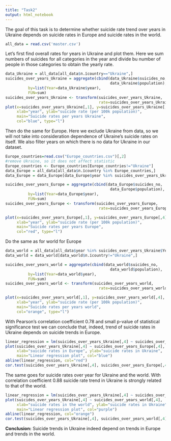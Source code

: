 ---
title: "Task2"
output: html_notebook
---

The goal of this task is to determine whether suicide rate trend over years in Ukraine depends on suicide rates in Europe and suicide rates in the world.

```{r}
all_data = read.csv('master.csv')
```

Let's first find overall rates for years in Ukraine and plot them.
Here we sum numbers of suicides for all categories in the year and divide bu number of people in those categories to obtain the yearly rate.

```{r}
data_Ukraine = all_data[all_data$п.їcountry=="Ukraine",]
suicides_over_years_Ukraine = aggregate(cbind(data_Ukraine$suicides_no,
                                              data_Ukraine$population),
          by=list(Year=data_Ukraine$year),
          FUN=sum)
suicides_over_years_Ukraine <- transform(suicides_over_years_Ukraine,
                                         rate=suicides_over_years_Ukraine[2]/suicides_over_years_Ukraine[3]*100000)
plot(x=suicides_over_years_Ukraine[,1], y=suicides_over_years_Ukraine[,4],
     xlab="year", ylab="suicide rate (per 100k population)",
     main="Suicide rates per years Ukraine",
     col="blue", type="l")
```
Then do the same for Europe.
Here we exclude Ukraine from data, so we will not take into consideration dependence of Ukraine's suicide rates on itself. We also filter years on which there is no data for Ukraine in our dataset.

```{r}
Europe_countries=read.csv("Europe_countries.csv")[,2]
#remove Ukraine, so it does not affect statistic
Europe_countries <- Europe_countries[Europe_countries!="Ukraine"]
data_Europe = all_data[all_data$п.їcountry %in% Europe_countries,]
data_Europe = data_Europe[data_Europe$year %in% suicides_over_years_Ukraine$Year,]

suicides_over_years_Europe = aggregate(cbind(data_Europe$suicides_no,
                                              data_Europe$population),
          by=list(Year=data_Europe$year),
          FUN=sum)
suicides_over_years_Europe <- transform(suicides_over_years_Europe,
                                         rate=suicides_over_years_Europe[2]/suicides_over_years_Europe[3]*100000)

plot(x=suicides_over_years_Europe[,1], y=suicides_over_years_Europe[,4],
     xlab="year", ylab="suicide rate (per 100k population)",
     main="Suicide rates per years Europe",
     col="red", type="l")
```

Do the same as for world for Europe

```{r}

data_world = all_data[all_data$year %in% suicides_over_years_Ukraine$Year,]
data_world = data_world[data_world$п.їcountry!="Ukraine",]

suicides_over_years_world = aggregate(cbind(data_world$suicides_no,
                                              data_world$population),
          by=list(Year=data_world$year),
          FUN=sum)
suicides_over_years_world <- transform(suicides_over_years_world,
                                         rate=suicides_over_years_world[2]/suicides_over_years_world[3]*100000)

plot(x=suicides_over_years_world[,1], y=suicides_over_years_world[,4],
     xlab="year", ylab="suicide rate (per 100k population)",
     main="Suicide rates per years world",
     col="orange", type="l")
```

With Pearson's correlation coefficient 0.78 and small p-value of statistical significance test we can conclude that, indeed, trend of suicide rates in Ukraine depends on suicide trends in Europe.

```{r}
linear_regression = lm(suicides_over_years_Ukraine[,4] ~ suicides_over_years_Europe[,4])
plot(suicides_over_years_Ukraine[,4] ~ suicides_over_years_Europe[,4],
     xlab="suicide rates in Europe", ylab="suicide rates in Ukraine",
     main="Linear regression plot", col="blue")
abline(linear_regression, col="red")
cor.test(suicides_over_years_Ukraine[,4], suicides_over_years_Europe[,4])
```
The same goes for suicide rates over year for Ukraine and the world. With correlation coefficient 0.88 suicide rate trend in Ukraine is strongly related to that of the world.

```{r}
linear_regression = lm(suicides_over_years_Ukraine[,4] ~ suicides_over_years_world[,4])
plot(suicides_over_years_Ukraine[,4] ~ suicides_over_years_world[,4],
     xlab="suicide rates in the world", ylab="suicide rates in Ukraine",
     main="Linear regression plot", col="purple")
abline(linear_regression, col="orange")
cor.test(suicides_over_years_Ukraine[,4], suicides_over_years_world[,4])
```

**Conclusion:**
Suicide trends in Ukraine indeed depend on trends in Europe and trends in the world. 